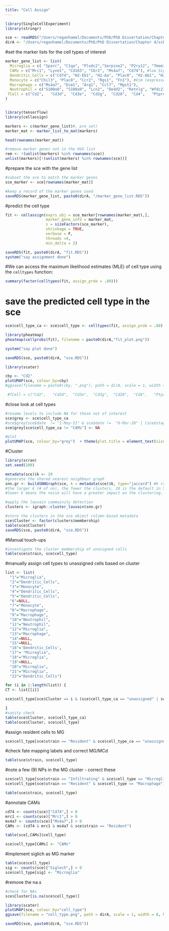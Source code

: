 ```yaml
---
title: "Cell Assign"
---
```


```r
library(SingleCellExperiment)
library(stringr)

sce <- readRDS("/Users/reganhamel/Documents/PhD/PhD Dissertation/Chapter 4/scRNAseq/2. BC/sce_UMAP_noBC.RDS")
dirA <- "/Users/reganhamel/Documents/PhD/PhD Dissertation/Chapter 4/scRNAseq/3. CellAssign/"
```


#set the marker lists for the cell types of interest
```r
marker_gene_list <- list(
  Microglia = c( "Sparc", "C1qa", "Plxdc2","Serpine2", "P2ry12", "Tmem119", "Siglech", "Ctss", "Cst3", "Slc2a5", "Sall1"), # "Sall1" not in HVG
  CAMs = c("Mrc1", "Lyve1", "Cd163", "Cbr2", "Ms4a7", "Cd74"), #low Siglec1 #no CAM genes in HVG
  Dendritic_Cells = c("Cd74", "H2-Eb1", "H2-Aa", "Plac8", "H2-Ab1", "H2-DMb1", "H2-DMa", "Klrd1", "Flt3", "Zbtb46"), #Itgax (expressed in activated MG too) # not in HVG
  Monocyte = c("Chil3", "Plac8", "Ccr2", "Rgs1", "Fn1"), #Vim (expressed in others)
  Macrophage = c("Ms4a7", "Ecm1", "Arg1", "Ccl7", "Mgst1"), 
  Neutrophil = c("S100a8", "S100a9", "Lcn2", "Dedd2", "Retnlg", "Wfdc21", "Mmp9"), #"Ly6g" not in HVG
 TCell = c("Cd2",   "Cd3d",  "Cd3e",  "Cd3g",  "Cd28",  "Cd4",   "Ptprc") #"Vim" #no TCell genes in hVGs
)


library(tensorflow)
library(cellassign)

markers <- c(marker_gene_list)#, pre_set)
marker_mat <- marker_list_to_mat(markers)

head(rownames(marker_mat))

#remove marker genes not in the HVG list
rem <- !(unlist(markers) %in% rownames(sce))
unlist(markers)[!(unlist(markers) %in% rownames(sce))]
```

#prepare the sce with the gene list
```r
#subset the sce to match the marker genes
sce_marker <- sce[rownames(marker_mat)]

#keep a record of the marker genes used
saveRDS(marker_gene_list, paste0(dirA, "/marker_gene_list.RDS"))
```


#predict the cell type
```r
fit <- cellassign(exprs_obj = sce_marker[rownames(marker_mat),], 
                  marker_gene_info = marker_mat, 
                  s = sizeFactors(sce_marker), 
                  shrinkage = TRUE,
                  verbose = F,
                  threads =4,
                  min_delta = 2)

saveRDS(fit, paste0(dirA, "fit.RDS"))
system("say assignment done")
```

#We can access the maximum likelihood estimates (MLE)  of cell type using the `celltypes` function:

```r
summary(factor(celltypes(fit, assign_prob = .80)))

```

# save the predicted cell type in the sce
```r
sce$cell_type_ca <- sce$cell_type <- celltypes(fit, assign_prob = .80)
```

```r
library(pheatmap)
pheatmap(cellprobs(fit), filename = paste0(dirA,"fit_plot.png"))

system("say plot done")
```

```r
saveRDS(sce, paste0(dirA, "sce.RDS"))
```


```r
library(scater)

cby <- "Cd2"
plotUMAP(sce, colour_by=cby)
#ggsave(filename = paste0(cby, ".png"), path = dirA, scale = 1, width = 8, height = 8,  dpi = 300, limitsize = TRUE)

 #TCell = c("Cd2",   "Cd3d",  "Cd3e",  "Cd3g",  "Cd28",  "Cd4",   "Ptprc") #"Vim" #no TCell genes in hVGs

```
#close look at cell types
```r
#rename levels to include NA for those not of interest
sce$grey <- sce$cell_type_ca 
#sce$grey[sce$date  != "1-May-21" & sce$date !=  "6-Mar-20" | (sce$stage !=  10 & sce$stage !=  21)] <- NA
sce$grey[sce$cell_type_ca != "CAMs"] <- NA

#plot
plotUMAP(sce, colour_by="grey")  + theme(plot.title = element_text(size = rel(2))) + scale_fill_manual(values = c("#D53E4F", "#542788", "#5AB4AC", "#A1D76A", "#F1A340", "#FFEDA0"), aesthetics = "fill", na.value = "grey90") 
```

#Cluster
```r
library(scran)
set.seed(100)

metadata(sce)$k <- 20
#generate the shared nearest neighbour graph
snn.gr <- buildSNNGraph(sce, k = metadata(sce)$k, type="jaccard") #k ranges from 5-100
#the larger k (# of nn), the fewer the clusters, 20 is the default in Seurat, 10 in scran
#lower k means the noise will have a greater impact on the clustering. Larger values are computationally expensive 

#apply the louvain commuinity detection
clusters <- igraph::cluster_louvain(snn.gr) 

#store the clusters in the sce object column-based metadata
sce$Cluster <- factor(clusters$membership)
table(sce$Cluster)
saveRDS(sce, paste0(dirA, "sce.RDS"))
```



#Manual touch-ups
```r
#investigate the cluster membership of unasigned cells
table(sce$strain, sce$cell_type)
```


#manually assign cell types to unassigned cells based on cluster
```r
list <- list(
  "1"="Microglia",
  "2"="Dendritic_Cells",
  "3"="Monocyte",
  "4"="Dendritic_Cells",
  "5"="Dendritic_Cells",
  "6"=NULL,
  "7"="Monocyte",
  "8"="Macrophage",
  "9"="Macrophage",
  "10"="Neutrophil",
  "11"="Neutrophil",
  "12"="Microglia",
  "13"="Macrophage",
  "14"=NULL,
  "15"=NULL,
  "16"='Dendritic_Cells',
  "17"= "Microglia",
  "18"="Microglia",
  "19"=NULL,
  "20"="Microglia",
  "21"="Microglia",
  "22"="Dendritic_Cells")

for (i in 1:length(list)) {
CT <- list[[i]]

sce$cell_type[sce$Cluster == i & (sce$cell_type_ca == "unassigned" | sce$cell_type_ca == "other")] <- CT

}
#sanity check
table(sce$Cluster, sce$cell_type_ca)
table(sce$Cluster, sce$cell_type)
```

#assign resident cells to MG
```r
sce$cell_type[sce$strain == "Resident" & sce$cell_type_ca == "unassigned"] <- "Microglia"

```

#check fate mapping labels and correct MG/MCd
```r
table(sce$strain, sce$cell_type)
```

#note a few (9) NPs in the MG cluster - correct these
```r
sce$cell_type[sce$strain == "Infiltrating" & sce$cell_type == "Microglia"] <- "Macrophage"
sce$cell_type[sce$strain == "Resident" & sce$cell_type == "Macrophage"] <- "Microglia"

table(sce$strain, sce$cell_type)
```

#annotate CAMs
```r
cd74 <- counts(sce)["Cd74",] > 0
mrc1 <- counts(sce)["Mrc1",] > 0 
ms4a7 <- counts(sce)["Ms4a7",] > 0 
CAMs <- (cd74 & mrc1 & ms4a7 & sce$strain == "Resident")

table(sce[,CAMs]$cell_type)

sce$cell_type[CAMs] <- "CAMs"
```

#implement siglich as MG marker
```r
table(sce$cell_type)
sig <- counts(sce)["Siglech",] > 0
sce$cell_type[sig] <- "Microglia"
```


#remove the na.s
```r
#check for NAs
sce$Cluster[is.na(sce$cell_type)]
```


```r
library(scater)
plotUMAP(sce, colour_by="cell_type")
ggsave(filename = "cell_type.png", path = dirA, scale = 1, width = 8, height = 8,  dpi = 300, limitsize = TRUE)

```




```r
saveRDS(sce, paste0(dirA, "sce.RDS"))
```
